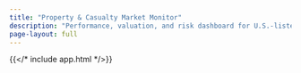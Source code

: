 ```yaml
---
title: "Property & Casualty Market Monitor"
description: "Performance, valuation, and risk dashboard for U.S.-listed P&C (re)insurers"
page-layout: full
---
```


{{</* include app.html */>}}
